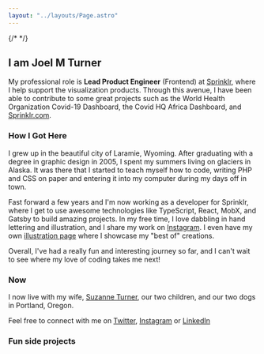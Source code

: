 ```yaml
---
layout: "../layouts/Page.astro"
---
```



<div class={flex({ direction: "column", justifyContent: "center" })}>
  <CldImage
    src="joel-turner_nobg"
    alt="Joel M Turner portrait"
    height="220px"
    width="220px"
    rounded="max"
    zoom="0.5"
    gravity="face"
    crop="fit"
    resize="fill"
    dpr="3.0"
    objectFit="contain"
    style={{
      margin: "0 auto",
      width: "220px",
      height: "220px",
    }}
    rawTransformations={["r_max"]}
  />
  {/* <FunStuffCycler /> */}
</div>

## I am Joel M Turner

My professional role is **Lead Product Engineer** (Frontend) at [Sprinklr](https://sprinklr.com), where I help support the visualization products. Through this avenue, I have been able to contribute to some great projects such as the World Health Organization Covid-19 Dashboard, the Covid HQ Africa Dashboard, and [Sprinklr.com](https://sprinklr.com).

### How I Got Here

I grew up in the beautiful city of Laramie, Wyoming. After graduating with a degree in graphic design in 2005, I spent my summers living on glaciers in Alaska. It was there that I started to teach myself how to code, writing PHP and CSS on paper and entering it into my computer during my days off in town.

Fast forward a few years and I'm now working as a developer for Sprinklr, where I get to use awesome technologies like TypeScript, React, MobX, and Gatsby to build amazing projects. In my free time, I love dabbling in hand lettering and illustration, and I share my work on [Instagram](https://www.instagram.com/joelmturner/). I even have my own [illustration page](/illustration) where I showcase my "best of" creations.

Overall, I've had a really fun and interesting journey so far, and I can't wait to see where my love of coding takes me next!

### Now

I now live with my wife, [Suzanne Turner](https://inclinedcreative.com "Suzanne Turner InclinedCreative"), our two children, and our two dogs in Portland, Oregon.

Feel free to connect with me on [Twitter](https://twitter.com/joelmturner), [Instagram](https://www.instagram.com/joelmturner/) or [LinkedIn](https://www.linkedin.com/in/joelmturner)

### Fun side projects


<ProjectGrid />
